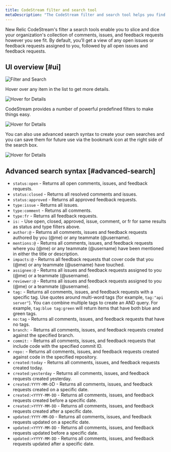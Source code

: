```yaml
---
title: CodeStream filter and search tool
metaDescription: "The CodeStream filter and search tool helps you find specific comments, issues, and feedback requests."
---
```


New Relic CodeStream's filter a search  tools enable you to slice and dice your organization's collection of
comments, issues, and feedback requests however you see fit. By default, you’ll
get a view of any open issues or feedback requests assigned to you, followed by
all open issues and feedback requests.

## UI overview [#ui]

![Filter and Search](/images/FilterAndSearch2.png)

Hover over any item in the list to get more details.

![Hover for Details](/images/SearchHover1.png)

CodeStream provides a number of powerful predefined filters to make things easy.

![Hover for Details](/images/Filters2.png)

You can also use advanced search syntax to create
your own searches and you can save them for future use via the bookmark icon at
the right side of the search box.

![Hover for Details](/images/SavedFilter1.png)

## Advanced search syntax [#advanced-search]

- `status:open` - Returns all open comments, issues, and feedback requests.
- `status:closed` - Returns all resolved comments and issues.
- `status:approved` - Returns all approved feedback requests.
- `type:issue` - Returns all issues.
- `type:comment` - Returns all comments.
- `type:fr` - Returns all feedback requests.
- `is:` - Use open, closed, approved, issue, comment, or fr for same results as status and type filters above.
- `author:@` - Returns all comments, issues and feedback requests authored by you (@me) or any teammate (@username).
- `mentions:@` - Returns all comments, issues, and feedback requests where you (@me) or any teammate (@username) have been mentioned in either the title or description.
- `impacts:@` - Returns all feedback requests that cover code that you (@me) or any teammate (@username) have touched.
- `assignee:@` - Returns all issues and feedback requests assigned to you (@me) or a teammate (@username).
- `reviewer:@` - Returns all issues and feedback requests assigned to you (@me) or a teammate (@username).
- `tag:` - Returns all comments, issues, and feedback requests with a specific tag. Use quotes around multi-word tags (for example, `tag:"api server"`). You can combine multiple tags to create an AND query. For example, `tag:blue tag:green` will return items that have both blue and green tags.
- `no:tag` - Returns all comments, issues, and feedback requests that have no tags.
- `branch:` - Returns all comments, issues, and feedback requests created against the specified branch.
- `commit:` - Returns all comments, issues, and feedback requests that include code with the specified commit ID.
- `repo:` - Returns all comments, issues, and feedback requests created against code in the specified repository.
- `created:today` - Returns all comments, issues, and feedback requests created today.
- `created:yesterday` - Returns all comments, issues, and feedback requests created yesterday.
- `created:YYYY-MM-D`D - Returns all comments, issues, and feedback requests created on a specific date.
- `created:<YYYY-MM-DD` - Returns all comments, issues, and feedback requests created before a specific date.
- `created:>YYYY-MM-DD` - Returns all comments, issues, and feedback requests created after a specific date.
- `updated:YYYY-MM-DD` - Returns all comments, issues, and feedback requests updated on a specific date.
- `updated:<YYYY-MM-DD` - Returns all comments, issues, and feedback requests updated before a specific date.
- `updated:>YYYY-MM-DD` - Returns all comments, issues, and feedback requests updated after a specific date.
